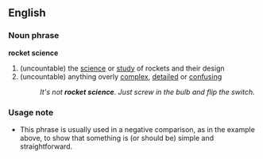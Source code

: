 ==English==

===Noun phrase===
'''rocket science'''
#(uncountable) the [[science]] or [[study]] of rockets and their design
#(uncountable) {{idiom}} anything overly [[complex]], [[detail]]ed or [[confusing]]
#:''It's not '''rocket science'''.  Just screw in the bulb and flip the switch.''

===Usage note===
*This phrase is usually used in a negative comparison, as in the example above, to show that something is (or should be) simple and straightforward.
